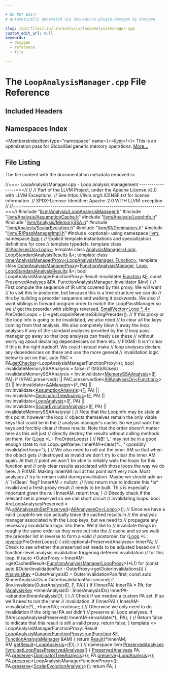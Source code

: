 ```yaml
---

# DO NOT EDIT!
# Automatically generated via docusaurus-plugin-doxygen by Doxygen.

slug: /api/files/lib/lib/analysis/loopanalysismanager-cpp
custom_edit_url: null
keywords:
  - doxygen
  - reference
  - file

---
```





# The `LoopAnalysisManager.cpp` File Reference

<DoxygenPage pluginConfig={pluginConfig}>



## Included Headers

<IncludesList>
<IncludesListItem
  filePath="llvm/Analysis/LoopAnalysisManager.h"
  permalink="/docs/api/files/include/include/llvm/include/llvm/analysis/loopanalysismanager-h"
  isLocal="true" />
<IncludesListItem
  filePath="llvm/Analysis/AssumptionCache.h"
  permalink="/docs/api/files/include/include/llvm/include/llvm/analysis/assumptioncache-h"
  isLocal="true" />
<IncludesListItem
  filePath="llvm/Analysis/LoopInfo.h"
  permalink="/docs/api/files/include/include/llvm/include/llvm/analysis/loopinfo-h"
  isLocal="true" />
<IncludesListItem
  filePath="llvm/Analysis/MemorySSA.h"
  permalink="/docs/api/files/include/include/llvm/include/llvm/analysis/memoryssa-h"
  isLocal="true" />
<IncludesListItem
  filePath="llvm/Analysis/ScalarEvolution.h"
  permalink="/docs/api/files/include/include/llvm/include/llvm/analysis/scalarevolution-h"
  isLocal="true" />
<IncludesListItem
  filePath="llvm/IR/Dominators.h"
  permalink="/docs/api/files/include/include/llvm/include/llvm/ir/dominators-h"
  isLocal="true" />
<IncludesListItem
  filePath="llvm/IR/PassManagerImpl.h"
  permalink="/docs/api/files/include/include/llvm/include/llvm/ir/passmanagerimpl-h"
  isLocal="true" />
<IncludesListItem
  filePath="optional"
  permalink=""
  isLocal="false" />
</IncludesList>

## Namespaces Index

<MembersIndex>

<MembersIndexItem
  type="namespace"
  name={<><a href="/docs/api/namespaces/llvm">llvm</a></>}>
This is an optimization pass for GlobalISel generic memory operations. <a href="/docs/api/namespaces/llvm/#details">More...</a>
</MembersIndexItem>

</MembersIndex>


## File Listing

The file content with the documentation metadata removed is:

<ProgramListing>

<Link id="l00001" /><CodeLine lineNumber="1"><Highlight kind="comment">//===- LoopAnalysisManager.cpp - Loop analysis management -----------------===//</Highlight><Highlight kind="normal"></Highlight></CodeLine>
<Link id="l00002" /><CodeLine lineNumber="2"><Highlight kind="normal"></Highlight><Highlight kind="comment">//</Highlight><Highlight kind="normal"></Highlight></CodeLine>
<Link id="l00003" /><CodeLine lineNumber="3"><Highlight kind="normal"></Highlight><Highlight kind="comment">// Part of the LLVM Project, under the Apache License v2.0 with LLVM Exceptions.</Highlight><Highlight kind="normal"></Highlight></CodeLine>
<Link id="l00004" /><CodeLine lineNumber="4"><Highlight kind="normal"></Highlight><Highlight kind="comment">// See https://llvm.org/LICENSE.txt for license information.</Highlight><Highlight kind="normal"></Highlight></CodeLine>
<Link id="l00005" /><CodeLine lineNumber="5"><Highlight kind="normal"></Highlight><Highlight kind="comment">// SPDX-License-Identifier: Apache-2.0 WITH LLVM-exception</Highlight><Highlight kind="normal"></Highlight></CodeLine>
<Link id="l00006" /><CodeLine lineNumber="6"><Highlight kind="normal"></Highlight><Highlight kind="comment">//</Highlight><Highlight kind="normal"></Highlight></CodeLine>
<Link id="l00007" /><CodeLine lineNumber="7"><Highlight kind="normal"></Highlight><Highlight kind="comment">//===----------------------------------------------------------------------===//</Highlight><Highlight kind="normal"></Highlight></CodeLine>
<Link id="l00008" /><CodeLine lineNumber="8"><Highlight kind="normal"></Highlight></CodeLine>
<Link id="l00009" /><CodeLine lineNumber="9"><Highlight kind="normal"></Highlight><Highlight kind="preprocessor">#include &quot;<a href="/docs/api/files/include/include/llvm/include/llvm/analysis/loopanalysismanager-h">llvm/Analysis/LoopAnalysisManager.h</a>&quot;</Highlight><Highlight kind="normal"></Highlight></CodeLine>
<Link id="l00010" /><CodeLine lineNumber="10"><Highlight kind="normal"></Highlight><Highlight kind="preprocessor">#include &quot;<a href="/docs/api/files/include/include/llvm/include/llvm/analysis/assumptioncache-h">llvm/Analysis/AssumptionCache.h</a>&quot;</Highlight><Highlight kind="normal"></Highlight></CodeLine>
<Link id="l00011" /><CodeLine lineNumber="11"><Highlight kind="normal"></Highlight><Highlight kind="preprocessor">#include &quot;<a href="/docs/api/files/include/include/llvm/include/llvm/analysis/loopinfo-h">llvm/Analysis/LoopInfo.h</a>&quot;</Highlight><Highlight kind="normal"></Highlight></CodeLine>
<Link id="l00012" /><CodeLine lineNumber="12"><Highlight kind="normal"></Highlight><Highlight kind="preprocessor">#include &quot;<a href="/docs/api/files/include/include/llvm/include/llvm/analysis/memoryssa-h">llvm/Analysis/MemorySSA.h</a>&quot;</Highlight><Highlight kind="normal"></Highlight></CodeLine>
<Link id="l00013" /><CodeLine lineNumber="13"><Highlight kind="normal"></Highlight><Highlight kind="preprocessor">#include &quot;<a href="/docs/api/files/include/include/llvm/include/llvm/analysis/scalarevolution-h">llvm/Analysis/ScalarEvolution.h</a>&quot;</Highlight><Highlight kind="normal"></Highlight></CodeLine>
<Link id="l00014" /><CodeLine lineNumber="14"><Highlight kind="normal"></Highlight><Highlight kind="preprocessor">#include &quot;<a href="/docs/api/files/include/include/llvm/include/llvm/ir/dominators-h">llvm/IR/Dominators.h</a>&quot;</Highlight><Highlight kind="normal"></Highlight></CodeLine>
<Link id="l00015" /><CodeLine lineNumber="15"><Highlight kind="normal"></Highlight><Highlight kind="preprocessor">#include &quot;<a href="/docs/api/files/include/include/llvm/include/llvm/ir/passmanagerimpl-h">llvm/IR/PassManagerImpl.h</a>&quot;</Highlight><Highlight kind="normal"></Highlight></CodeLine>
<Link id="l00016" /><CodeLine lineNumber="16"><Highlight kind="normal"></Highlight><Highlight kind="preprocessor">#include &lt;optional&gt;</Highlight><Highlight kind="normal"></Highlight></CodeLine>
<Link id="l00017" /><CodeLine lineNumber="17"><Highlight kind="normal"></Highlight></CodeLine>
<Link id="l00018" /><CodeLine lineNumber="18"><Highlight kind="normal"></Highlight><Highlight kind="keyword">using namespace </Highlight><Highlight kind="normal"><a href="/docs/api/namespaces/llvm">llvm</a>;</Highlight></CodeLine>
<Link id="l00019" /><CodeLine lineNumber="19"><Highlight kind="normal"></Highlight></CodeLine>
<Link id="l00020" /><CodeLine lineNumber="20"><Highlight kind="normal"></Highlight><Highlight kind="keyword">namespace </Highlight><Highlight kind="normal"><a href="/docs/api/namespaces/llvm">llvm</a> &#123;</Highlight></CodeLine>
<Link id="l00021" /><CodeLine lineNumber="21"><Highlight kind="normal"></Highlight><Highlight kind="comment">// Explicit template instantiations and specialization definitions for core</Highlight><Highlight kind="normal"></Highlight></CodeLine>
<Link id="l00022" /><CodeLine lineNumber="22"><Highlight kind="normal"></Highlight><Highlight kind="comment">// template typedefs.</Highlight><Highlight kind="normal"></Highlight></CodeLine>
<Link id="l00023" /><CodeLine lineNumber="23"><Highlight kind="normal"></Highlight><Highlight kind="keyword">template</Highlight><Highlight kind="normal"> </Highlight><Highlight kind="keyword">class </Highlight><Highlight kind="normal"><a href="/docs/api/classes/llvm/allanalyseson">AllAnalysesOn&lt;Loop&gt;</a>;</Highlight></CodeLine>
<Link id="l00024" /><CodeLine lineNumber="24"><Highlight kind="normal"></Highlight><Highlight kind="keyword">template</Highlight><Highlight kind="normal"> </Highlight><Highlight kind="keyword">class </Highlight><Highlight kind="normal"><a href="/docs/api/classes/llvm/analysismanager">AnalysisManager&lt;Loop, LoopStandardAnalysisResults &amp;&gt;</a>;</Highlight></CodeLine>
<Link id="l00025" /><CodeLine lineNumber="25"><Highlight kind="normal"></Highlight><Highlight kind="keyword">template</Highlight><Highlight kind="normal"> </Highlight><Highlight kind="keyword">class </Highlight><Highlight kind="normal"><a href="/docs/api/classes/llvm/inneranalysismanagerproxy">InnerAnalysisManagerProxy&lt;LoopAnalysisManager, Function&gt;</a>;</Highlight></CodeLine>
<Link id="l00026" /><CodeLine lineNumber="26"><Highlight kind="normal"></Highlight><Highlight kind="keyword">template</Highlight><Highlight kind="normal"> </Highlight><Highlight kind="keyword">class </Highlight><Highlight kind="normal"><a href="/docs/api/classes/llvm/outeranalysismanagerproxy">OuterAnalysisManagerProxy</a>&lt;<a href="/docs/api/namespaces/llvm/#adce09a5a0de0e3177eb00e932734af2f">FunctionAnalysisManager</a>, <a href="/docs/api/classes/llvm/loop">Loop</a>,</Highlight></CodeLine>
<Link id="l00027" /><CodeLine lineNumber="27"><Highlight kind="normal">                                         <a href="/docs/api/structs/llvm/loopstandardanalysisresults">LoopStandardAnalysisResults</a> &amp;&gt;;</Highlight></CodeLine>
<Link id="l00028" /><CodeLine lineNumber="28"><Highlight kind="normal"></Highlight></CodeLine>
<Link id="l00029" /><CodeLine lineNumber="29" lineLink="/docs/api/structs/llvm/memoryssaanalysis/result/#aa7ef622a6a2b5d83ccd6b06a42f0ba48"><Highlight kind="normal"></Highlight><Highlight kind="keywordtype">bool</Highlight><Highlight kind="normal"> LoopAnalysisManagerFunctionProxy::Result::invalidate(</Highlight></CodeLine>
<Link id="l00030" /><CodeLine lineNumber="30"><Highlight kind="normal">    <a href="/docs/api/classes/llvm/function">Function</a> &amp;<a href="/docs/api/files/lib/lib/support/md5-cpp/#a96d73bbd7af15cb1fc38c3f4a3bd82e9">F</a>, </Highlight><Highlight kind="keyword">const</Highlight><Highlight kind="normal"> <a href="/docs/api/classes/llvm/preservedanalyses">PreservedAnalyses</a> &amp;PA,</Highlight></CodeLine>
<Link id="l00031" /><CodeLine lineNumber="31"><Highlight kind="normal">    FunctionAnalysisManager::Invalidator &amp;Inv) &#123;</Highlight></CodeLine>
<Link id="l00032" /><CodeLine lineNumber="32"><Highlight kind="normal">  </Highlight><Highlight kind="comment">// First compute the sequence of IR units covered by this proxy. We will want</Highlight><Highlight kind="normal"></Highlight></CodeLine>
<Link id="l00033" /><CodeLine lineNumber="33"><Highlight kind="normal">  </Highlight><Highlight kind="comment">// to visit this in postorder, but because this is a tree structure we can do</Highlight><Highlight kind="normal"></Highlight></CodeLine>
<Link id="l00034" /><CodeLine lineNumber="34"><Highlight kind="normal">  </Highlight><Highlight kind="comment">// this by building a preorder sequence and walking it backwards. We also</Highlight><Highlight kind="normal"></Highlight></CodeLine>
<Link id="l00035" /><CodeLine lineNumber="35"><Highlight kind="normal">  </Highlight><Highlight kind="comment">// want siblings in forward program order to match the LoopPassManager so we</Highlight><Highlight kind="normal"></Highlight></CodeLine>
<Link id="l00036" /><CodeLine lineNumber="36"><Highlight kind="normal">  </Highlight><Highlight kind="comment">// get the preorder with siblings reversed.</Highlight><Highlight kind="normal"></Highlight></CodeLine>
<Link id="l00037" /><CodeLine lineNumber="37"><Highlight kind="normal">  <a href="/docs/api/classes/llvm/smallvector">SmallVector&lt;Loop &#42;, 4&gt;</a> PreOrderLoops = LI-&gt;getLoopsInReverseSiblingPreorder();</Highlight></CodeLine>
<Link id="l00038" /><CodeLine lineNumber="38"><Highlight kind="normal"></Highlight></CodeLine>
<Link id="l00039" /><CodeLine lineNumber="39"><Highlight kind="normal">  </Highlight><Highlight kind="comment">// If this proxy or the loop info is going to be invalidated, we also need</Highlight><Highlight kind="normal"></Highlight></CodeLine>
<Link id="l00040" /><CodeLine lineNumber="40"><Highlight kind="normal">  </Highlight><Highlight kind="comment">// to clear all the keys coming from that analysis. We also completely blow</Highlight><Highlight kind="normal"></Highlight></CodeLine>
<Link id="l00041" /><CodeLine lineNumber="41"><Highlight kind="normal">  </Highlight><Highlight kind="comment">// away the loop analyses if any of the standard analyses provided by the</Highlight><Highlight kind="normal"></Highlight></CodeLine>
<Link id="l00042" /><CodeLine lineNumber="42"><Highlight kind="normal">  </Highlight><Highlight kind="comment">// loop pass manager go away so that loop analyses can freely use these</Highlight><Highlight kind="normal"></Highlight></CodeLine>
<Link id="l00043" /><CodeLine lineNumber="43"><Highlight kind="normal">  </Highlight><Highlight kind="comment">// without worrying about declaring dependencies on them etc.</Highlight><Highlight kind="normal"></Highlight></CodeLine>
<Link id="l00044" /><CodeLine lineNumber="44"><Highlight kind="normal">  </Highlight><Highlight kind="comment">// FIXME: It isn&#39;t clear if this is the right tradeoff. We could instead make</Highlight><Highlight kind="normal"></Highlight></CodeLine>
<Link id="l00045" /><CodeLine lineNumber="45"><Highlight kind="normal">  </Highlight><Highlight kind="comment">// loop analyses declare any dependencies on these and use the more general</Highlight><Highlight kind="normal"></Highlight></CodeLine>
<Link id="l00046" /><CodeLine lineNumber="46"><Highlight kind="normal">  </Highlight><Highlight kind="comment">// invalidation logic below to act on that.</Highlight><Highlight kind="normal"></Highlight></CodeLine>
<Link id="l00047" /><CodeLine lineNumber="47"><Highlight kind="normal">  </Highlight><Highlight kind="keyword">auto</Highlight><Highlight kind="normal"> PAC = PA.<a href="/docs/api/classes/llvm/preservedanalyses/#aa7a1b769f9c57010cc41d9c3bb9d39c6">getChecker</a>&lt;LoopAnalysisManagerFunctionProxy&gt;();</Highlight></CodeLine>
<Link id="l00048" /><CodeLine lineNumber="48"><Highlight kind="normal">  </Highlight><Highlight kind="keywordtype">bool</Highlight><Highlight kind="normal"> invalidateMemorySSAAnalysis = </Highlight><Highlight kind="keyword">false</Highlight><Highlight kind="normal">;</Highlight></CodeLine>
<Link id="l00049" /><CodeLine lineNumber="49"><Highlight kind="normal">  </Highlight><Highlight kind="keywordflow">if</Highlight><Highlight kind="normal"> (MSSAUsed)</Highlight></CodeLine>
<Link id="l00050" /><CodeLine lineNumber="50"><Highlight kind="normal">    invalidateMemorySSAAnalysis = Inv.invalidate&lt;<a href="/docs/api/classes/llvm/memoryssaanalysis">MemorySSAAnalysis</a>&gt;(<a href="/docs/api/files/lib/lib/support/md5-cpp/#a96d73bbd7af15cb1fc38c3f4a3bd82e9">F</a>, PA);</Highlight></CodeLine>
<Link id="l00051" /><CodeLine lineNumber="51"><Highlight kind="normal">  </Highlight><Highlight kind="keywordflow">if</Highlight><Highlight kind="normal"> (!(PAC.preserved() || PAC.preservedSet&lt;<a href="/docs/api/classes/llvm/allanalyseson">AllAnalysesOn&lt;Function&gt;</a>&gt;()) ||</Highlight></CodeLine>
<Link id="l00052" /><CodeLine lineNumber="52"><Highlight kind="normal">      Inv.invalidate&lt;<a href="/docs/api/classes/llvm/aamanager">AAManager</a>&gt;(<a href="/docs/api/files/lib/lib/support/md5-cpp/#a96d73bbd7af15cb1fc38c3f4a3bd82e9">F</a>, PA) ||</Highlight></CodeLine>
<Link id="l00053" /><CodeLine lineNumber="53"><Highlight kind="normal">      Inv.invalidate&lt;<a href="/docs/api/classes/llvm/assumptionanalysis">AssumptionAnalysis</a>&gt;(<a href="/docs/api/files/lib/lib/support/md5-cpp/#a96d73bbd7af15cb1fc38c3f4a3bd82e9">F</a>, PA) ||</Highlight></CodeLine>
<Link id="l00054" /><CodeLine lineNumber="54"><Highlight kind="normal">      Inv.invalidate&lt;<a href="/docs/api/classes/llvm/dominatortreeanalysis">DominatorTreeAnalysis</a>&gt;(<a href="/docs/api/files/lib/lib/support/md5-cpp/#a96d73bbd7af15cb1fc38c3f4a3bd82e9">F</a>, PA) ||</Highlight></CodeLine>
<Link id="l00055" /><CodeLine lineNumber="55"><Highlight kind="normal">      Inv.invalidate&lt;<a href="/docs/api/classes/llvm/loopanalysis">LoopAnalysis</a>&gt;(<a href="/docs/api/files/lib/lib/support/md5-cpp/#a96d73bbd7af15cb1fc38c3f4a3bd82e9">F</a>, PA) ||</Highlight></CodeLine>
<Link id="l00056" /><CodeLine lineNumber="56"><Highlight kind="normal">      Inv.invalidate&lt;<a href="/docs/api/classes/llvm/scalarevolutionanalysis">ScalarEvolutionAnalysis</a>&gt;(<a href="/docs/api/files/lib/lib/support/md5-cpp/#a96d73bbd7af15cb1fc38c3f4a3bd82e9">F</a>, PA) ||</Highlight></CodeLine>
<Link id="l00057" /><CodeLine lineNumber="57"><Highlight kind="normal">      invalidateMemorySSAAnalysis) &#123;</Highlight></CodeLine>
<Link id="l00058" /><CodeLine lineNumber="58"><Highlight kind="normal">    </Highlight><Highlight kind="comment">// Note that the LoopInfo may be stale at this point, however the loop</Highlight><Highlight kind="normal"></Highlight></CodeLine>
<Link id="l00059" /><CodeLine lineNumber="59"><Highlight kind="normal">    </Highlight><Highlight kind="comment">// objects themselves remain the only viable keys that could be in the</Highlight><Highlight kind="normal"></Highlight></CodeLine>
<Link id="l00060" /><CodeLine lineNumber="60"><Highlight kind="normal">    </Highlight><Highlight kind="comment">// analysis manager&#39;s cache. So we just walk the keys and forcibly clear</Highlight><Highlight kind="normal"></Highlight></CodeLine>
<Link id="l00061" /><CodeLine lineNumber="61"><Highlight kind="normal">    </Highlight><Highlight kind="comment">// those results. Note that the order doesn&#39;t matter here as this will just</Highlight><Highlight kind="normal"></Highlight></CodeLine>
<Link id="l00062" /><CodeLine lineNumber="62"><Highlight kind="normal">    </Highlight><Highlight kind="comment">// directly destroy the results without calling methods on them.</Highlight><Highlight kind="normal"></Highlight></CodeLine>
<Link id="l00063" /><CodeLine lineNumber="63"><Highlight kind="normal">    </Highlight><Highlight kind="keywordflow">for</Highlight><Highlight kind="normal"> (<a href="/docs/api/classes/llvm/loop">Loop</a> &#42;L : PreOrderLoops) &#123;</Highlight></CodeLine>
<Link id="l00064" /><CodeLine lineNumber="64"><Highlight kind="normal">      </Highlight><Highlight kind="comment">// NB! &#96;L&#96; may not be in a good enough state to run Loop::getName.</Highlight><Highlight kind="normal"></Highlight></CodeLine>
<Link id="l00065" /><CodeLine lineNumber="65"><Highlight kind="normal">      InnerAM-&gt;clear(&#42;L, </Highlight><Highlight kind="stringliteral">&quot;&lt;possibly invalidated loop&gt;&quot;</Highlight><Highlight kind="normal">);</Highlight></CodeLine>
<Link id="l00066" /><CodeLine lineNumber="66"><Highlight kind="normal">    &#125;</Highlight></CodeLine>
<Link id="l00067" /><CodeLine lineNumber="67"><Highlight kind="normal"></Highlight></CodeLine>
<Link id="l00068" /><CodeLine lineNumber="68"><Highlight kind="normal">    </Highlight><Highlight kind="comment">// We also need to null out the inner AM so that when the object gets</Highlight><Highlight kind="normal"></Highlight></CodeLine>
<Link id="l00069" /><CodeLine lineNumber="69"><Highlight kind="normal">    </Highlight><Highlight kind="comment">// destroyed as invalid we don&#39;t try to clear the inner AM again. At that</Highlight><Highlight kind="normal"></Highlight></CodeLine>
<Link id="l00070" /><CodeLine lineNumber="70"><Highlight kind="normal">    </Highlight><Highlight kind="comment">// point we won&#39;t be able to reliably walk the loops for this function and</Highlight><Highlight kind="normal"></Highlight></CodeLine>
<Link id="l00071" /><CodeLine lineNumber="71"><Highlight kind="normal">    </Highlight><Highlight kind="comment">// only clear results associated with those loops the way we do here.</Highlight><Highlight kind="normal"></Highlight></CodeLine>
<Link id="l00072" /><CodeLine lineNumber="72"><Highlight kind="normal">    </Highlight><Highlight kind="comment">// FIXME: Making InnerAM null at this point isn&#39;t very nice. Most analyses</Highlight><Highlight kind="normal"></Highlight></CodeLine>
<Link id="l00073" /><CodeLine lineNumber="73"><Highlight kind="normal">    </Highlight><Highlight kind="comment">// try to remain valid during invalidation. Maybe we should add an</Highlight><Highlight kind="normal"></Highlight></CodeLine>
<Link id="l00074" /><CodeLine lineNumber="74"><Highlight kind="normal">    </Highlight><Highlight kind="comment">// &#96;IsClean&#96; flag?</Highlight><Highlight kind="normal"></Highlight></CodeLine>
<Link id="l00075" /><CodeLine lineNumber="75"><Highlight kind="normal">    InnerAM = </Highlight><Highlight kind="keyword">nullptr</Highlight><Highlight kind="normal">;</Highlight></CodeLine>
<Link id="l00076" /><CodeLine lineNumber="76"><Highlight kind="normal"></Highlight></CodeLine>
<Link id="l00077" /><CodeLine lineNumber="77"><Highlight kind="normal">    </Highlight><Highlight kind="comment">// Now return true to indicate this &#42;is&#42; invalid and a fresh proxy result</Highlight><Highlight kind="normal"></Highlight></CodeLine>
<Link id="l00078" /><CodeLine lineNumber="78"><Highlight kind="normal">    </Highlight><Highlight kind="comment">// needs to be built. This is especially important given the null InnerAM.</Highlight><Highlight kind="normal"></Highlight></CodeLine>
<Link id="l00079" /><CodeLine lineNumber="79"><Highlight kind="normal">    </Highlight><Highlight kind="keywordflow">return</Highlight><Highlight kind="normal"> </Highlight><Highlight kind="keyword">true</Highlight><Highlight kind="normal">;</Highlight></CodeLine>
<Link id="l00080" /><CodeLine lineNumber="80"><Highlight kind="normal">  &#125;</Highlight></CodeLine>
<Link id="l00081" /><CodeLine lineNumber="81"><Highlight kind="normal"></Highlight></CodeLine>
<Link id="l00082" /><CodeLine lineNumber="82"><Highlight kind="normal">  </Highlight><Highlight kind="comment">// Directly check if the relevant set is preserved so we can short circuit</Highlight><Highlight kind="normal"></Highlight></CodeLine>
<Link id="l00083" /><CodeLine lineNumber="83"><Highlight kind="normal">  </Highlight><Highlight kind="comment">// invalidating loops.</Highlight><Highlight kind="normal"></Highlight></CodeLine>
<Link id="l00084" /><CodeLine lineNumber="84"><Highlight kind="normal">  </Highlight><Highlight kind="keywordtype">bool</Highlight><Highlight kind="normal"> AreLoopAnalysesPreserved =</Highlight></CodeLine>
<Link id="l00085" /><CodeLine lineNumber="85"><Highlight kind="normal">      PA.<a href="/docs/api/classes/llvm/preservedanalyses/#a2de5aab2964e0b9266423d5f6c375051">allAnalysesInSetPreserved</a>&lt;<a href="/docs/api/classes/llvm/allanalyseson">AllAnalysesOn&lt;Loop&gt;</a>&gt;();</Highlight></CodeLine>
<Link id="l00086" /><CodeLine lineNumber="86"><Highlight kind="normal"></Highlight></CodeLine>
<Link id="l00087" /><CodeLine lineNumber="87"><Highlight kind="normal">  </Highlight><Highlight kind="comment">// Since we have a valid LoopInfo we can actually leave the cached results in</Highlight><Highlight kind="normal"></Highlight></CodeLine>
<Link id="l00088" /><CodeLine lineNumber="88"><Highlight kind="normal">  </Highlight><Highlight kind="comment">// the analysis manager associated with the Loop keys, but we need to</Highlight><Highlight kind="normal"></Highlight></CodeLine>
<Link id="l00089" /><CodeLine lineNumber="89"><Highlight kind="normal">  </Highlight><Highlight kind="comment">// propagate any necessary invalidation logic into them. We&#39;d like to</Highlight><Highlight kind="normal"></Highlight></CodeLine>
<Link id="l00090" /><CodeLine lineNumber="90"><Highlight kind="normal">  </Highlight><Highlight kind="comment">// invalidate things in roughly the same order as they were put into the</Highlight><Highlight kind="normal"></Highlight></CodeLine>
<Link id="l00091" /><CodeLine lineNumber="91"><Highlight kind="normal">  </Highlight><Highlight kind="comment">// cache and so we walk the preorder list in reverse to form a valid</Highlight><Highlight kind="normal"></Highlight></CodeLine>
<Link id="l00092" /><CodeLine lineNumber="92"><Highlight kind="normal">  </Highlight><Highlight kind="comment">// postorder.</Highlight><Highlight kind="normal"></Highlight></CodeLine>
<Link id="l00093" /><CodeLine lineNumber="93"><Highlight kind="normal">  </Highlight><Highlight kind="keywordflow">for</Highlight><Highlight kind="normal"> (<a href="/docs/api/classes/llvm/loop">Loop</a> &#42;L : <a href="/docs/api/namespaces/llvm/#a6b0ac1fa4f05de76413c5e0ca6334035">reverse</a>(PreOrderLoops)) &#123;</Highlight></CodeLine>
<Link id="l00094" /><CodeLine lineNumber="94"><Highlight kind="normal">    std::optional&lt;PreservedAnalyses&gt; InnerPA;</Highlight></CodeLine>
<Link id="l00095" /><CodeLine lineNumber="95"><Highlight kind="normal"></Highlight></CodeLine>
<Link id="l00096" /><CodeLine lineNumber="96"><Highlight kind="normal">    </Highlight><Highlight kind="comment">// Check to see whether the preserved set needs to be adjusted based on</Highlight><Highlight kind="normal"></Highlight></CodeLine>
<Link id="l00097" /><CodeLine lineNumber="97"><Highlight kind="normal">    </Highlight><Highlight kind="comment">// function-level analysis invalidation triggering deferred invalidation</Highlight><Highlight kind="normal"></Highlight></CodeLine>
<Link id="l00098" /><CodeLine lineNumber="98"><Highlight kind="normal">    </Highlight><Highlight kind="comment">// for this loop.</Highlight><Highlight kind="normal"></Highlight></CodeLine>
<Link id="l00099" /><CodeLine lineNumber="99"><Highlight kind="normal">    </Highlight><Highlight kind="keywordflow">if</Highlight><Highlight kind="normal"> (</Highlight><Highlight kind="keyword">auto</Highlight><Highlight kind="normal"> &#42;OuterProxy =</Highlight></CodeLine>
<Link id="l00100" /><CodeLine lineNumber="100"><Highlight kind="normal">            InnerAM-&gt;getCachedResult&lt;<a href="/docs/api/namespaces/llvm/#a981d102917dd5641837cce49b0b702a1">FunctionAnalysisManagerLoopProxy</a>&gt;(&#42;L))</Highlight></CodeLine>
<Link id="l00101" /><CodeLine lineNumber="101"><Highlight kind="normal">      </Highlight><Highlight kind="keywordflow">for</Highlight><Highlight kind="normal"> (</Highlight><Highlight kind="keyword">const</Highlight><Highlight kind="normal"> </Highlight><Highlight kind="keyword">auto</Highlight><Highlight kind="normal"> &amp;OuterInvalidationPair :</Highlight></CodeLine>
<Link id="l00102" /><CodeLine lineNumber="102"><Highlight kind="normal">           OuterProxy-&gt;getOuterInvalidations()) &#123;</Highlight></CodeLine>
<Link id="l00103" /><CodeLine lineNumber="103"><Highlight kind="normal">        <a href="/docs/api/structs/llvm/analysiskey">AnalysisKey</a> &#42;OuterAnalysisID = OuterInvalidationPair.first;</Highlight></CodeLine>
<Link id="l00104" /><CodeLine lineNumber="104"><Highlight kind="normal">        </Highlight><Highlight kind="keyword">const</Highlight><Highlight kind="normal"> </Highlight><Highlight kind="keyword">auto</Highlight><Highlight kind="normal"> &amp;InnerAnalysisIDs = OuterInvalidationPair.second;</Highlight></CodeLine>
<Link id="l00105" /><CodeLine lineNumber="105"><Highlight kind="normal">        </Highlight><Highlight kind="keywordflow">if</Highlight><Highlight kind="normal"> (Inv.invalidate(OuterAnalysisID, <a href="/docs/api/files/lib/lib/support/md5-cpp/#a96d73bbd7af15cb1fc38c3f4a3bd82e9">F</a>, PA)) &#123;</Highlight></CodeLine>
<Link id="l00106" /><CodeLine lineNumber="106"><Highlight kind="normal">          </Highlight><Highlight kind="keywordflow">if</Highlight><Highlight kind="normal"> (!InnerPA)</Highlight></CodeLine>
<Link id="l00107" /><CodeLine lineNumber="107"><Highlight kind="normal">            InnerPA = PA;</Highlight></CodeLine>
<Link id="l00108" /><CodeLine lineNumber="108"><Highlight kind="normal">          </Highlight><Highlight kind="keywordflow">for</Highlight><Highlight kind="normal"> (<a href="/docs/api/structs/llvm/analysiskey">AnalysisKey</a> &#42;InnerAnalysisID : InnerAnalysisIDs)</Highlight></CodeLine>
<Link id="l00109" /><CodeLine lineNumber="109"><Highlight kind="normal">            InnerPA-&gt;abandon(InnerAnalysisID);</Highlight></CodeLine>
<Link id="l00110" /><CodeLine lineNumber="110"><Highlight kind="normal">        &#125;</Highlight></CodeLine>
<Link id="l00111" /><CodeLine lineNumber="111"><Highlight kind="normal">      &#125;</Highlight></CodeLine>
<Link id="l00112" /><CodeLine lineNumber="112"><Highlight kind="normal"></Highlight></CodeLine>
<Link id="l00113" /><CodeLine lineNumber="113"><Highlight kind="normal">    </Highlight><Highlight kind="comment">// Check if we needed a custom PA set. If so we&#39;ll need to run the inner</Highlight><Highlight kind="normal"></Highlight></CodeLine>
<Link id="l00114" /><CodeLine lineNumber="114"><Highlight kind="normal">    </Highlight><Highlight kind="comment">// invalidation.</Highlight><Highlight kind="normal"></Highlight></CodeLine>
<Link id="l00115" /><CodeLine lineNumber="115"><Highlight kind="normal">    </Highlight><Highlight kind="keywordflow">if</Highlight><Highlight kind="normal"> (InnerPA) &#123;</Highlight></CodeLine>
<Link id="l00116" /><CodeLine lineNumber="116"><Highlight kind="normal">      InnerAM-&gt;invalidate(&#42;L, &#42;InnerPA);</Highlight></CodeLine>
<Link id="l00117" /><CodeLine lineNumber="117"><Highlight kind="normal">      </Highlight><Highlight kind="keywordflow">continue</Highlight><Highlight kind="normal">;</Highlight></CodeLine>
<Link id="l00118" /><CodeLine lineNumber="118"><Highlight kind="normal">    &#125;</Highlight></CodeLine>
<Link id="l00119" /><CodeLine lineNumber="119"><Highlight kind="normal"></Highlight></CodeLine>
<Link id="l00120" /><CodeLine lineNumber="120"><Highlight kind="normal">    </Highlight><Highlight kind="comment">// Otherwise we only need to do invalidation if the original PA set didn&#39;t</Highlight><Highlight kind="normal"></Highlight></CodeLine>
<Link id="l00121" /><CodeLine lineNumber="121"><Highlight kind="normal">    </Highlight><Highlight kind="comment">// preserve all Loop analyses.</Highlight><Highlight kind="normal"></Highlight></CodeLine>
<Link id="l00122" /><CodeLine lineNumber="122"><Highlight kind="normal">    </Highlight><Highlight kind="keywordflow">if</Highlight><Highlight kind="normal"> (!AreLoopAnalysesPreserved)</Highlight></CodeLine>
<Link id="l00123" /><CodeLine lineNumber="123"><Highlight kind="normal">      InnerAM-&gt;invalidate(&#42;L, PA);</Highlight></CodeLine>
<Link id="l00124" /><CodeLine lineNumber="124"><Highlight kind="normal">  &#125;</Highlight></CodeLine>
<Link id="l00125" /><CodeLine lineNumber="125"><Highlight kind="normal"></Highlight></CodeLine>
<Link id="l00126" /><CodeLine lineNumber="126"><Highlight kind="normal">  </Highlight><Highlight kind="comment">// Return false to indicate that this result is still a valid proxy.</Highlight><Highlight kind="normal"></Highlight></CodeLine>
<Link id="l00127" /><CodeLine lineNumber="127"><Highlight kind="normal">  </Highlight><Highlight kind="keywordflow">return</Highlight><Highlight kind="normal"> </Highlight><Highlight kind="keyword">false</Highlight><Highlight kind="normal">;</Highlight></CodeLine>
<Link id="l00128" /><CodeLine lineNumber="128"><Highlight kind="normal">&#125;</Highlight></CodeLine>
<Link id="l00129" /><CodeLine lineNumber="129"><Highlight kind="normal"></Highlight></CodeLine>
<Link id="l00130" /><CodeLine lineNumber="130"><Highlight kind="normal"></Highlight><Highlight kind="keyword">template</Highlight><Highlight kind="normal"> &lt;&gt;</Highlight></CodeLine>
<Link id="l00131" /><CodeLine lineNumber="131"><Highlight kind="normal">LoopAnalysisManagerFunctionProxy::Result</Highlight></CodeLine>
<Link id="l00132" /><CodeLine lineNumber="132"><Highlight kind="normal"><a href="/docs/api/classes/llvm/inneranalysismanagerproxy/#a3add1957ddf106ee6dc26ce921d8efd4">LoopAnalysisManagerFunctionProxy::run</a>(<a href="/docs/api/classes/llvm/function">Function</a> &amp;<a href="/docs/api/files/lib/lib/support/md5-cpp/#a96d73bbd7af15cb1fc38c3f4a3bd82e9">F</a>,</Highlight></CodeLine>
<Link id="l00133" /><CodeLine lineNumber="133"><Highlight kind="normal">                                      <a href="/docs/api/namespaces/llvm/#adce09a5a0de0e3177eb00e932734af2f">FunctionAnalysisManager</a> &amp;AM) &#123;</Highlight></CodeLine>
<Link id="l00134" /><CodeLine lineNumber="134"><Highlight kind="normal">  </Highlight><Highlight kind="keywordflow">return</Highlight><Highlight kind="normal"> <a href="/docs/api/structs/llvm/memoryssaanalysis/result">Result</a>(&#42;InnerAM, AM.<a href="/docs/api/classes/llvm/analysismanager/#aaab1fad63e4f3b8679469720a873fedd">getResult</a>&lt;<a href="/docs/api/classes/llvm/loopanalysis">LoopAnalysis</a>&gt;(<a href="/docs/api/files/lib/lib/support/md5-cpp/#a96d73bbd7af15cb1fc38c3f4a3bd82e9">F</a>));</Highlight></CodeLine>
<Link id="l00135" /><CodeLine lineNumber="135"><Highlight kind="normal">&#125;</Highlight></CodeLine>
<Link id="l00136" /><CodeLine lineNumber="136"><Highlight kind="normal">&#125; </Highlight><Highlight kind="comment">// namespace llvm</Highlight><Highlight kind="normal"></Highlight></CodeLine>
<Link id="l00137" /><CodeLine lineNumber="137"><Highlight kind="normal"></Highlight></CodeLine>
<Link id="l00138" /><CodeLine lineNumber="138" lineLink="/docs/api/namespaces/llvm/#ac7294ba4e105807674fe3a394437fcc1"><Highlight kind="normal"><a href="/docs/api/classes/llvm/preservedanalyses">PreservedAnalyses</a> <a href="/docs/api/namespaces/llvm/#ac7294ba4e105807674fe3a394437fcc1">llvm::getLoopPassPreservedAnalyses</a>() &#123;</Highlight></CodeLine>
<Link id="l00139" /><CodeLine lineNumber="139"><Highlight kind="normal">  <a href="/docs/api/classes/llvm/preservedanalyses">PreservedAnalyses</a> PA;</Highlight></CodeLine>
<Link id="l00140" /><CodeLine lineNumber="140"><Highlight kind="normal">  PA.<a href="/docs/api/classes/llvm/preservedanalyses/#ad966bea18aa62ffb9e040509adc7c99f">preserve</a>&lt;<a href="/docs/api/classes/llvm/dominatortreeanalysis">DominatorTreeAnalysis</a>&gt;();</Highlight></CodeLine>
<Link id="l00141" /><CodeLine lineNumber="141"><Highlight kind="normal">  PA.<a href="/docs/api/classes/llvm/preservedanalyses/#ad966bea18aa62ffb9e040509adc7c99f">preserve</a>&lt;<a href="/docs/api/classes/llvm/loopanalysis">LoopAnalysis</a>&gt;();</Highlight></CodeLine>
<Link id="l00142" /><CodeLine lineNumber="142"><Highlight kind="normal">  PA.<a href="/docs/api/classes/llvm/preservedanalyses/#ad966bea18aa62ffb9e040509adc7c99f">preserve</a>&lt;LoopAnalysisManagerFunctionProxy&gt;();</Highlight></CodeLine>
<Link id="l00143" /><CodeLine lineNumber="143"><Highlight kind="normal">  PA.<a href="/docs/api/classes/llvm/preservedanalyses/#ad966bea18aa62ffb9e040509adc7c99f">preserve</a>&lt;<a href="/docs/api/classes/llvm/scalarevolutionanalysis">ScalarEvolutionAnalysis</a>&gt;();</Highlight></CodeLine>
<Link id="l00144" /><CodeLine lineNumber="144"><Highlight kind="normal">  </Highlight><Highlight kind="keywordflow">return</Highlight><Highlight kind="normal"> PA;</Highlight></CodeLine>
<Link id="l00145" /><CodeLine lineNumber="145"><Highlight kind="normal">&#125;</Highlight></CodeLine>

</ProgramListing>


</DoxygenPage>
